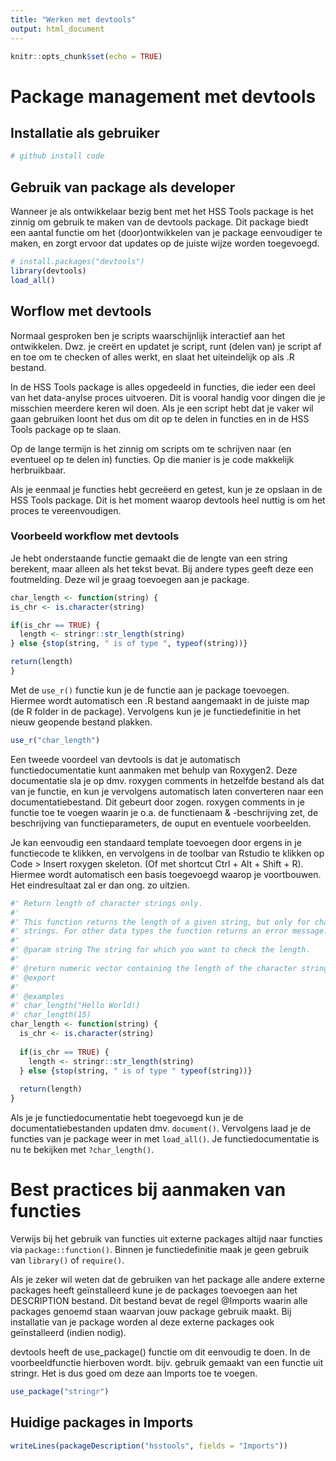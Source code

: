 ```yaml
---
title: "Werken met devtools"
output: html_document
---
```


```r
knitr::opts_chunk$set(echo = TRUE)
```

# Package management met devtools

## Installatie als gebruiker
```r
# github install code
```

## Gebruik van package als developer
Wanneer je als ontwikkelaar bezig bent met het HSS Tools package is het zinnig om gebruik te maken van de devtools package. Dit package biedt een aantal functie om het (door)ontwikkelen van je package eenvoudiger te maken, en zorgt ervoor dat updates op de juiste wijze worden toegevoegd.


``` r
# install.packages("devtools")
library(devtools)
load_all()
```

## Worflow met devtools
Normaal gesproken ben je scripts waarschijnlijk interactief aan het ontwikkelen. Dwz. je creërt en updatet je script, runt (delen van) je script af en toe om te checken of alles werkt, en slaat het uiteindelijk op als .R bestand.

In de HSS Tools package is alles opgedeeld in functies, die ieder een deel van het data-anylse proces uitvoeren. Dit is vooral handig voor dingen die je misschien meerdere keren wil doen. Als je een script hebt dat je vaker wil gaan gebruiken loont het dus om dit op te delen in functies en in de HSS Tools package op te slaan.

Op de lange termijn is het zinnig om scripts om te schrijven naar (en eventueel op te delen in) functies. Op die manier is je code makkelijk herbruikbaar.

Als je eenmaal je functies hebt gecreëerd en getest, kun je ze opslaan in de HSS Tools package. Dit is het moment waarop devtools heel nuttig is om het proces te vereenvoudigen.

### Voorbeeld workflow met devtools
Je hebt onderstaande functie gemaakt die de lengte van een string berekent, maar alleen als het tekst bevat. Bij andere types geeft deze een foutmelding. Deze wil je graag toevoegen aan je package.

```r
char_length <- function(string) {
is_chr <- is.character(string)

if(is_chr == TRUE) {
  length <- stringr::str_length(string)
} else {stop(string, " is of type ", typeof(string))}

return(length)
}
```

Met de `use_r()` functie kun je de functie aan je package toevoegen. Hiermee wordt automatisch een .R bestand aangemaakt in de juiste map (de R folder in de package). Vervolgens kun je je functiedefinitie in het nieuw geopende bestand plakken.

```r
use_r("char_length")
```

Een tweede voordeel van devtools is dat je automatisch functiedocumentatie kunt aanmaken met behulp van Roxygen2. Deze documentatie sla je op dmv. roxygen comments in hetzelfde bestand als dat van je functie, en kun je vervolgens automatisch laten converteren naar een documentatiebestand. Dit gebeurt door zogen. roxygen comments in je functie toe te voegen waarin je o.a. de functienaam & -beschrijving zet, de beschrijving van functieparameters, de ouput en eventuele voorbeelden.

Je kan eenvoudig een standaard template toevoegen door ergens in je functiecode te klikken, en vervolgens in de toolbar van Rstudio te klikken op Code > Insert roxygen skeleton. (Of met shortcut Ctrl + Alt + Shift + R). Hiermee wordt automatisch een basis toegevoegd waarop je voortbouwen. Het eindresultaat zal er dan ong. zo uitzien.
```r
#' Return length of character strings only.
#'
#' This function returns the length of a given string, but only for character 
#' strings. For other data types the function returns an error message.
#' 
#' @param string The string for which you want to check the length.
#'
#' @return numeric vector containing the length of the character string.
#' @export
#'
#' @examples
#' char_length("Hello World!)
#' char_length(15)
char_length <- function(string) {
  is_chr <- is.character(string)
  
  if(is_chr == TRUE) {
    length <- stringr::str_length(string)
  } else {stop(string, " is of type " typeof(string))}
  
  return(length)
}

```

Als je je functiedocumentatie hebt toegevoegd kun je de documentatiebestanden updaten dmv. `document()`. Vervolgens laad je de functies van je package weer in met `load_all()`. Je functiedocumentatie is nu te bekijken met `?char_length()`.

# Best practices bij aanmaken van functies
Verwijs bij het gebruik van functies uit  externe packages altijd naar functies via `package::function()`. Binnen je functiedefinitie maak je geen gebruik van `library()` of `require()`. 

Als je zeker wil weten dat de gebruiken van het package alle andere externe packages heeft geïnstalleerd kune je de packages toevoegen aan het DESCRIPTION bestand. Dit bestand bevat de regel @Imports waarin alle packages genoemd staan waarvan jouw package gebruik maakt. Bij installatie van je package worden al deze externe packages ook geïnstalleerd (indien nodig).

devtools heeft de use_package() functie om dit eenvoudig te doen. In de voorbeeldfunctie hierboven wordt. bijv. gebruik gemaakt van een functie uit stringr. Het is dus goed om deze aan Imports toe te voegen.
```r
use_package("stringr")
```


## Huidige packages in Imports
```r
writeLines(packageDescription("hsstools", fields = "Imports"))
```
